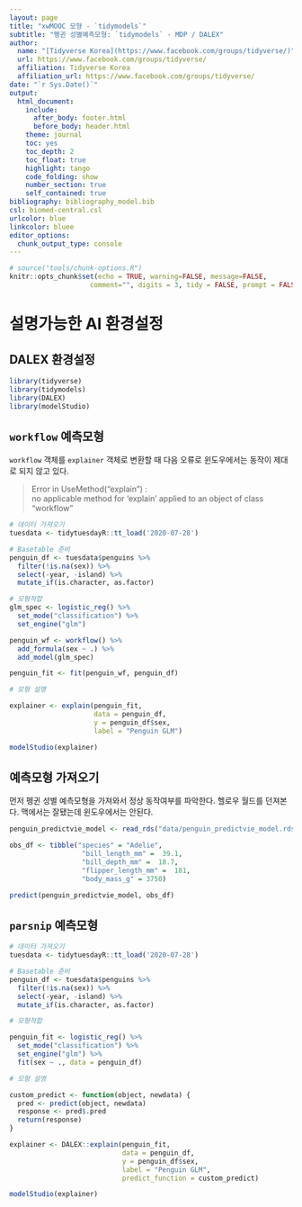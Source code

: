 ```yaml
---
layout: page
title: "xwMOOC 모형 - `tidymodels`"
subtitle: "펭귄 성별예측모형: `tidymodels` - MDP / DALEX"
author:
  name: "[Tidyverse Korea](https://www.facebook.com/groups/tidyverse/)"
  url: https://www.facebook.com/groups/tidyverse/
  affiliation: Tidyverse Korea
  affiliation_url: https://www.facebook.com/groups/tidyverse/
date: "`r Sys.Date()`"
output:
  html_document: 
    include:
      after_body: footer.html
      before_body: header.html
    theme: journal
    toc: yes
    toc_depth: 2
    toc_float: true
    highlight: tango
    code_folding: show
    number_section: true
    self_contained: true
bibliography: bibliography_model.bib
csl: biomed-central.csl
urlcolor: blue
linkcolor: bluee
editor_options: 
  chunk_output_type: console
---
```


``` r
# source("tools/chunk-options.R")
knitr::opts_chunk$set(echo = TRUE, warning=FALSE, message=FALSE,
                    comment="", digits = 3, tidy = FALSE, prompt = FALSE, fig.align = 'center')
```


# 설명가능한 AI 환경설정 {#explainable-AI}


## DALEX 환경설정  {#explainable-AI-packages}

```r
library(tidyverse)
library(tidymodels)
library(DALEX)
library(modelStudio)
```


## `workflow` 예측모형 {#explainable-AI-packages}

`workflow` 객체를 `explainer` 객체로 변환할 때 다음 오류로 윈도우에서는 동작이 제대로 되지 않고 있다.

> Error in UseMethod("explain") : <br>
>   no applicable method for 'explain' applied to an object of class "workflow"

```r
# 데이터 가져오기
tuesdata <- tidytuesdayR::tt_load('2020-07-28')

# Basetable 준비
penguin_df <- tuesdata$penguins %>% 
  filter(!is.na(sex)) %>%
  select(-year, -island) %>% 
  mutate_if(is.character, as.factor)

# 모형적합
glm_spec <- logistic_reg() %>%
  set_mode("classification") %>% 
  set_engine("glm") 

penguin_wf <- workflow() %>%
  add_formula(sex ~ .) %>% 
  add_model(glm_spec)

penguin_fit <- fit(penguin_wf, penguin_df)

# 모형 설명

explainer <- explain(penguin_fit,
                     data = penguin_df,
                     y = penguin_df$sex,
                     label = "Penguin GLM")

modelStudio(explainer)
```


## 예측모형 가져오기 {#explainable-AI-model}

먼저 펭귄 성별 예측모형을 가져와서 정상 동작여부를 파악한다. 헬로우 월드를 던져본다. 맥에서는 잘됐는데 윈도우에서는 안된다.

```r
penguin_predictvie_model <- read_rds("data/penguin_predictvie_model.rds")

obs_df <- tibble("species" = "Adelie",
                  "bill_length_mm" =  39.1,
                  "bill_depth_mm" =  18.7,
                  "flipper_length_mm" =  181,
                  "body_mass_g" = 3750)

predict(penguin_predictvie_model, obs_df)
```

## `parsnip` 예측모형 {#parsnip-penguin-predictive-model}

```r
# 데이터 가져오기
tuesdata <- tidytuesdayR::tt_load('2020-07-28')

# Basetable 준비
penguin_df <- tuesdata$penguins %>% 
  filter(!is.na(sex)) %>%
  select(-year, -island) %>% 
  mutate_if(is.character, as.factor)

# 모형적합

penguin_fit <- logistic_reg() %>%
  set_mode("classification") %>% 
  set_engine("glm") %>% 
  fit(sex ~ ., data = penguin_df)

# 모형 설명

custom_predict <- function(object, newdata) {
  pred <- predict(object, newdata)
  response <- pred$.pred
  return(response)
}

explainer <- DALEX::explain(penguin_fit,
                            data = penguin_df,
                            y = penguin_df$sex,
                            label = "Penguin GLM",
                            predict_function = custom_predict)

modelStudio(explainer)
```
